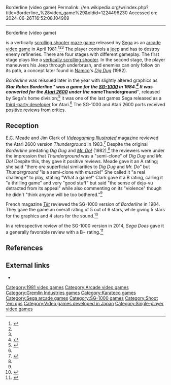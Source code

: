 Borderline (video game)
Permalink: //en.wikipedia.org/w/index.php?title=Borderline_%28video_game%29&oldid=1224496230
Accessed on: 2024-06-26T16:52:08.104969



------
Borderline (video game)
{{More citations needed|date=December 2012}}
{{Infobox video game
| title          = Borderline
| image          = Borderline Game.jpg
| caption        = 
| developer      = [[Sega]]<br>[[Compile (company)|Compile]] (SG-1000)
| publisher      = '''Arcade''' {{vgrelease|JP|Sega<ref name="Akagi"/>|NA|[[Gremlin Industries|Sega/Gremlin]]<ref name="Akagi"/>|EU|Karateco<ref name="EU"/>}} '''Home''' {{vgrelease|WW|Sega}}
| platform       = [[Arcade video game|Arcade]], [[SG-1000]], [[Atari 2600]]
| released       = '''Arcade''' {{vgrelease|JP|April 1981<ref name="Akagi">{{cite book |last1=Akagi |first1=Masumi |title=アーケードTVゲームリスト国内•海外編(1971-2005) |trans-title=Arcade TV Game List: Domestic • Overseas Edition (1971-2005) |date=13 October 2006 |publisher=Amusement News Agency |language=ja |location=Japan |isbn=978-4990251215 |pages=35, 42, 52, 131 |url=https://archive.org/details/ArcadeGameList1971-2005/page/n35/mode/2up}}</ref><ref name="Game Machine Magazine">{{cite web|title=Borderline Advert(Japanese, top-right)|url=https://archive.org/details/game-machine-magazine-19810415p/page/n6/mode/2up?view=theater|work=Game Machine Magazine 15th April '81| date=15 April 1981 |publisher=Amusement Press Inc., Osaka, Japan|accessdate=12 October 2022}}</ref>|NA|August 1981<ref name="Akagi"/>|EU|1981<ref name="EU">{{cite web |title=Video Game Flyers: Borderline, Karateco (EU) |url=https://flyers.arcade-museum.com/?page=thumbs&db=videodb&id=147 |website=The Arcade Flyer Archive |access-date=26 April 2021}}</ref>}} '''SG-1000''' {{vgrelease|JP|March 1984|EU|1984<ref name="Tilt"/>}} '''Atari 2600''' {{vgrelease|NA|1983<ref name="VI"/>}}
| genre          = [[Scrolling shooter]], [[List of maze video games|maze]]
| modes          = [[Single-player video game|Single-player]]
| arcade system  = [[List of Sega arcade system boards#Arcade system boards|Dual]]
}}

{{nihongo|'''''Borderline'''''|ボーダーライン|Bōdārain}} is a vertically [[scrolling shooter]] [[maze game]] released by [[Sega]] as an [[arcade video game]] in April 1981.<ref name=klov>{{KLOV game|name=Borderline|id=7194}}</ref><ref name="EU"/><ref name="Game Machine Magazine"/> The player controls a [[jeep]] and has to destroy enemy refineries. There are four stages with different gameplay. The first stage plays like a [[vertically scrolling shooter]]. In the second stage, the player maneuvers his Jeep through underbrush, and enemies can only follow on its path, a concept later found in [[Namco]]'s ''[[Dig Dug]]'' (1982).

''Borderline'' was reissued later in the year with slightly altered graphics as '''''Star Raker'''''. ''Borderline'' was a game for the [[SG-1000]] in 1984.<ref name="Game Machine MagazineSG-1000">{{cite web|title=Home Video Game Console(Japanese, top-right)|url=https://archive.org/details/game-machine-magazine-19850715p|work=Game Machine Magazine 15th July '85| date=15 July 1985 |publisher=Amusement Press Inc., Osaka, Japan|accessdate=25 August 2023}}</ref> It was converted for the [[Atari 2600]] under the name '''''Thunderground''''', released by Sega's home division;<ref>{{cite web |last1=Federico |first1=Chris |title=Thunderground |url=https://orphanedgames.com/articles/Thunderground/Thunderground.html |website=Orphaned Computers & Game Systems |date=May 30, 2016 |access-date=26 April 2021}}</ref> it was one of the last games Sega released as a [[third-party developer]] for Atari.<ref name="VI"/> The SG-1000 and Atari 2600 ports received positive reviews from critics.

==Reception==
E.C. Meade and Jim Clark of ''[[Videogaming Illustrated]]'' magazine reviewed the Atari 2600 version ''Thunderground'' in 1983.<ref name="VI">{{cite magazine |last1=Meade |first1=E.C. |last2=Clark |first2=Jim |title=Thunderground (Sega for the 2600) |magazine=[[Videogaming Illustrated]] |date=December 1983 |page=14 |url=https://archive.org/details/Videogaming_and_Computer_Gaming_Illustrated_1983-12_Ion_International_US/page/n13/mode/1up}}</ref> Despite the original ''Borderline'' predating ''Dig Dug'' and ''[[Mr. Do!]]'' (1982),<ref name="Akagi"/> the reviewers were under the impression that ''Thunderground'' was a "semi-clone" of ''Dig Dug'' and ''Mr. Do!'' Despite this, they gave it positive reviews. Meade gave it an A rating; she said "there ''are'' superficial similarities to ''Dig Dug'' and ''Mr. Do''" but ''Thunderground'' "is a semi-clone with ''muscle''!" She called it "a real challenge" to play, stating "What a game!" Clark gave it a B rating, calling it "a thrilling game" and very "good stuff" but said "the sense of deja-vu detracted from its appeal" while also commenting on its "violence" though he didn't "think anyone will be too bothered."<ref name="VI"/>

French magazine ''[[Tilt (French magazine)|Tilt]]'' reviewed the SG-1000 version of ''Borderline'' in 1984. They gave the game an overall rating of 5 out of 6 stars, while giving 5 stars for the graphics and 4 stars for the sound.<ref name="Tilt">{{cite magazine |title=Borderline |magazine=[[Tilt (French magazine)|Tilt]] |date=May 1984 |issue=12 |pages=35–6 |url=https://www.abandonware-magazines.org/affiche_mag.php?mag=28&num=288&album=oui}}</ref>

In a retrospective review of the SG-1000 version in 2014, ''Sega Does'' gave it a generally favorable review with a B− rating.<ref>{{cite news |last1=Cornelius |first1=Dylan |title=Borderline (SG-1000) |url=https://segadoes.com/2014/04/30/borderline/ |access-date=26 September 2021 |work=Sega Does |date=30 April 2014}}</ref>

==References==
{{Reflist}}

==External links==
*{{atarimania|id=8044}}

[[Category:1981 video games]]
[[Category:Arcade video games]]
[[Category:Gremlin Industries games]]
[[Category:Karateco games]]
[[Category:Sega arcade games]]
[[Category:SG-1000 games]]
[[Category:Shoot 'em ups]]
[[Category:Video games developed in Japan]]
[[Category:Single-player video games]]


{{Arcade-stub}}
{{Sega-stub}}